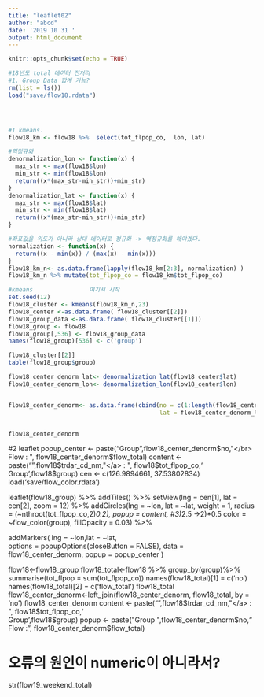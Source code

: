 ```yaml
---
title: "leaflet02"
author: "abcd"
date: '2019 10 31 '
output: html_document
---
```


```r
knitr::opts_chunk$set(echo = TRUE)
```

```r
#18년도 total 데이터 전처리
#1. Group Data 합계 가능?
rm(list = ls())
load("save/flow18.rdata")




#1 kmeans.
flow18_km <- flow18 %>%  select(tot_flpop_co,  lon, lat)

#역정규화
denormalization_lon <- function(x) {
  max_str <- max(flow18$lon)
  min_str <- min(flow18$lon)
  return((x*(max_str-min_str))+min_str)
}
denormalization_lat <- function(x) {
  max_str <- max(flow18$lat)
  min_str <- min(flow18$lat)
  return((x*(max_str-min_str))+min_str)
}

#좌표값을 위도가 아니라 상대 데이터로 정규화 -> 역정규화를 해야겠다.
normalization <- function(x) {
  return((x - min(x)) / (max(x) - min(x)))
}
flow18_km_n<- as.data.frame(lapply(flow18_km[2:3], normalization) )
flow18_km_n %>% mutate(tot_flpop_co = flow18_km$tot_flpop_co)

#kmeans                여기서 시작
set.seed(12)
flow18_cluster <- kmeans(flow18_km_n,23)
flow18_center <-as.data.frame( flow18_cluster[[2]])
flow18_group_data <-as.data.frame( flow18_cluster[[1]])
flow18_group <- flow18
flow18_group[,536] <- flow18_group_data
names(flow18_group)[536] <- c('group')

flow18_cluster[[2]]
table(flow18_group$group)

flow18_center_denorm_lat<- denormalization_lat(flow18_center$lat)
flow18_center_denorm_lon<- denormalization_lon(flow18_center$lon)


flow18_center_denorm<- as.data.frame(cbind(no = c(1:length(flow18_center_denorm_lat)),
                                           lat = flow18_center_denorm_lat,lon = flow18_center_denorm_lon))


flow18_center_denorm


```


#2 leaflet
popup_center <- paste("Group ",flow18_center_denorm$no,"</br> Flow : ",
               flow18_center_denorm$flow_total)
content <- paste("<a>",flow18$trdar_cd_nm,"</a> : ",
                 flow18$tot_flpop_co,'</br> Group ',flow18$group)
cen <- c(126.9894661,	37.53802834)
load('save/flow_color.rdata')

leaflet(flow18_group) %>% addTiles() %>%
  setView(lng = cen[1], lat = cen[2], zoom = 12) %>% 
  addCircles(lng = ~lon, lat = ~lat, weight = 1,
             radius = (~nthroot(tot_flpop_co,2)*0.2), popup = content,      #3)*2.5 ->2)*0.5
             color = ~flow_color(group), fillOpacity = 0.03) %>% 
  
  addMarkers( lng = ~lon,lat = ~lat,          
              options = popupOptions(closeButton = FALSE), data = flow18_center_denorm,
              popup = popup_center
  )

flow18<-flow18_group
flow18_total<-flow18 %>% group_by(group)%>%  summarise(tot_flpop = sum(tot_flpop_co))
names(flow18_total)[1] = c('no')
names(flow18_total)[2] = c('flow_total')
flow18_total
flow18_center_denorm<-left_join(flow18_center_denorm, flow18_total, by = 'no') 
flow18_center_denorm
content <- paste("<a>",flow18$trdar_cd_nm,"</a> : ",
                 flow18$tot_flpop_co,'</br> Group ',flow18$group)
popup <- paste("Group ",flow18_center_denorm$no,"</br> Flow : ",
               flow18_center_denorm$flow_total)

# 오류의 원인이 numeric이 아니라서?
str(flow19_weekend_total)

